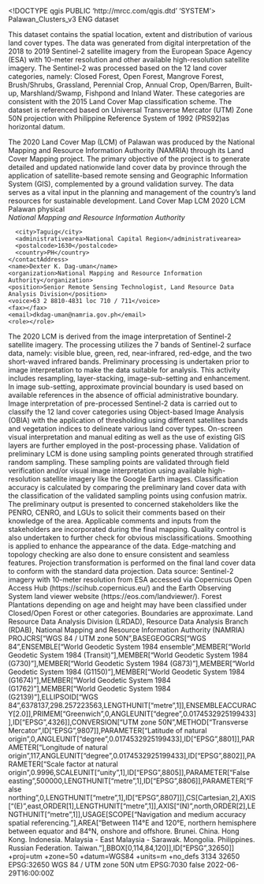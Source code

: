<!DOCTYPE qgis PUBLIC 'http://mrcc.com/qgis.dtd' 'SYSTEM'>
<qgis version="3.34.3-Prizren">
  <identifier>Palawan_Clusters_v3</identifier>
  <parentidentifier></parentidentifier>
  <language>ENG</language>
  <type>dataset</type>
  <title>2020 Land Cover Map of the Province of Palawan</title>
  <abstract>This dataset contains the spatial location, extent and distribution of various land cover types. The data was generated from digital interpretation of the 2018 to 2019 Sentinel-2 satellite imagery from the European Space Agency (ESA) with 10-meter resolution and other available high-resolution satellite imagery. The Sentinel-2 was processed based on the 12 land cover categories, namely: Closed Forest, Open Forest, Mangrove Forest, Brush/Shrubs, Grassland, Perennial Crop, Annual Crop, Open/Barren, Built-up, Marshland/Swamp, Fishpond and Inland Water. These categories are consistent with the 2015 Land Cover Map classification scheme.
The dataset is referenced based on Universal Transverse Mercator (UTM) Zone 50N projection with Philippine Reference System of 1992 (PRS92)as horizontal datum.


The 2020 Land Cover Map (LCM) of Palawan was produced by the National Mapping and Resource Information Authority (NAMRIA) through its Land Cover Mapping project. The primary objective of the project is to generate detailed and updated nationwide land cover data by province through the application of satellite-based remote sensing and Geographic Information System (GIS), complemented by a ground validation survey. The data serves as a vital input in the planning and management of the country's land resources for sustainable development.</abstract>
  <keywords vocabulary="Search keys">
    <keyword>Land Cover Map</keyword>
    <keyword>LCM</keyword>
    <keyword>2020 LCM</keyword>
    <keyword>Palawan</keyword>
  </keywords>
  <contact>
    <contactAddress>
      <type>physical</type>
      <address>National Mapping and Resource Information Authority</address>
      <city>Taguig</city>
      <administrativearea>National Capital Region</administrativearea>
      <postalcode>1630</postalcode>
      <country>PH</country>
    </contactAddress>
    <name>Dexter K. Dag-uman</name>
    <organization>National Mapping and Resource Information Authority</organization>
    <position>Senior Remote Sensing Technologist, Land Resource Data Analysis Division</position>
    <voice>63 2 8810-4831 loc 710 / 711</voice>
    <fax></fax>
    <email>dkdag-uman@namria.gov.ph</email>
    <role></role>
  </contact>
  <links/>
  <history>The 2020 LCM is derived from the image interpretation of Sentinel-2 satellite imagery. The processing utilizes the 7 bands of Sentinel-2 surface data, namely: visible blue, green, red, near-infrared, red-edge, and the two short-waved infrared bands. Preliminary processing is undertaken prior to image interpretation to make the data suitable for analysis. This activity includes resampling, layer-stacking, image-sub-setting and enhancement. In image sub-setting, approximate provincial boundary is used based on available references in the absence of official administrative boundary. Image interpretation of pre-processed Sentinel-2 data is carried out to classify the 12 land cover categories using Object-based Image Analysis (OBIA) with the application of thresholding using different satellites bands and vegetation indices to delineate various land cover types. On-screen visual interpretation and manual editing as well as the use of existing GIS layers are further employed in the post-processing phase. Validation of preliminary LCM is done using sampling points generated through stratified random sampling. These sampling points are validated through field verification and/or visual image interpretation using available high-resolution satellite imagery like the Google Earth images. Classification accuracy is calculated by comparing the preliminary land cover data with the classification of the validated sampling points using confusion matrix. The preliminary output is presented to concerned stakeholders like the PENRO, CENRO, and LGUs to solicit their comments based on their knowledge of the area. Applicable comments and inputs from the stakeholders are incorporated during the final mapping. Quality control is also undertaken to further check for obvious misclassifications. Smoothing is applied to enhance the appearance of the data. Edge-matching and topology checking are also done to ensure consistent and seamless features. Projection transformation is performed on the final land cover data to conform with the standard data projection. </history>
  <history>Data source: Sentinel-2 imagery with 10-meter resolution from ESA accessed via Copernicus Open Access Hub (https://scihub.copernicus.eu/) and the Earth Observing System land viewer website (https://eos.com/landviewer/).</history>
  <dates>
    <date type="Published" value="2022-06-30T00:00:00"/>
  </dates>
  <fees></fees>
  <constraints type="Limitations of use">Forest Plantations depending on age and height may have been classified under Closed/Open Forest or other categories.
Boundaries are approximate.
</constraints>
  <rights>Land Resource Data Analysis Division (LRDAD), Resource Data Analysis Branch (RDAB), National Mapping and Resource Information Authority (NAMRIA)&#xd;
&#xd;
</rights>
  <encoding></encoding>
  <crs>
    <spatialrefsys nativeFormat="Wkt">
      <wkt>PROJCRS["WGS 84 / UTM zone 50N",BASEGEOGCRS["WGS 84",ENSEMBLE["World Geodetic System 1984 ensemble",MEMBER["World Geodetic System 1984 (Transit)"],MEMBER["World Geodetic System 1984 (G730)"],MEMBER["World Geodetic System 1984 (G873)"],MEMBER["World Geodetic System 1984 (G1150)"],MEMBER["World Geodetic System 1984 (G1674)"],MEMBER["World Geodetic System 1984 (G1762)"],MEMBER["World Geodetic System 1984 (G2139)"],ELLIPSOID["WGS 84",6378137,298.257223563,LENGTHUNIT["metre",1]],ENSEMBLEACCURACY[2.0]],PRIMEM["Greenwich",0,ANGLEUNIT["degree",0.0174532925199433]],ID["EPSG",4326]],CONVERSION["UTM zone 50N",METHOD["Transverse Mercator",ID["EPSG",9807]],PARAMETER["Latitude of natural origin",0,ANGLEUNIT["degree",0.0174532925199433],ID["EPSG",8801]],PARAMETER["Longitude of natural origin",117,ANGLEUNIT["degree",0.0174532925199433],ID["EPSG",8802]],PARAMETER["Scale factor at natural origin",0.9996,SCALEUNIT["unity",1],ID["EPSG",8805]],PARAMETER["False easting",500000,LENGTHUNIT["metre",1],ID["EPSG",8806]],PARAMETER["False northing",0,LENGTHUNIT["metre",1],ID["EPSG",8807]]],CS[Cartesian,2],AXIS["(E)",east,ORDER[1],LENGTHUNIT["metre",1]],AXIS["(N)",north,ORDER[2],LENGTHUNIT["metre",1]],USAGE[SCOPE["Navigation and medium accuracy spatial referencing."],AREA["Between 114°E and 120°E, northern hemisphere between equator and 84°N, onshore and offshore. Brunei. China. Hong Kong. Indonesia. Malaysia - East Malaysia - Sarawak. Mongolia. Philippines. Russian Federation. Taiwan."],BBOX[0,114,84,120]],ID["EPSG",32650]]</wkt>
      <proj4>+proj=utm +zone=50 +datum=WGS84 +units=m +no_defs</proj4>
      <srsid>3134</srsid>
      <srid>32650</srid>
      <authid>EPSG:32650</authid>
      <description>WGS 84 / UTM zone 50N</description>
      <projectionacronym>utm</projectionacronym>
      <ellipsoidacronym>EPSG:7030</ellipsoidacronym>
      <geographicflag>false</geographicflag>
    </spatialrefsys>
  </crs>
  <extent>
    <spatial minz="0" maxy="12.48886800000000008" maxx="121.37514699999999834" dimensions="2" crs="EPSG:32650" miny="7.73321099999999984" minx="114.26242799999999988" maxz="0"/>
    <temporal>
      <period>
        <start>2022-06-29T16:00:00Z</start>
        <end></end>
      </period>
    </temporal>
    <temporal>
      <period>
        <start></start>
        <end></end>
      </period>
    </temporal>
  </extent>
</qgis>
